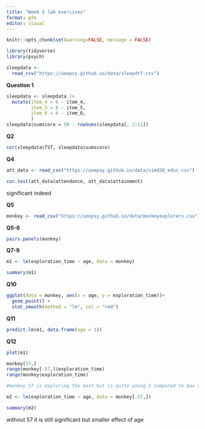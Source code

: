 ```yaml
---
title: "Week 5 lab exercises"
format: gfm
editor: visual
---
```


```r
knitr::opts_chunk$set(warning=FALSE, message = FALSE)

library(tidyverse)
library(psych)

sleepdata <- 
  read_csv("https://uoepsy.github.io/data/sleepdtf.csv")
```


**Question 1**

```r
sleepdata <- sleepdata |>
  mutate(item_4 = 6 - item_4,
         item_5 = 6 - item_5,
         item_6 = 6 - item_6,
         )
sleepdata$sumscore = 50 - rowSums(sleepdata[, 2:11])

```


**Q2**

```r
cor(sleepdata$TST, sleepdata$sumscore)
```


**Q4**

```r
att_data <- read_csv("https://uoepsy.github.io/data/simd20_educ.csv") 
```

```r
cor.test(att_data$attendance, att_data$attainment)
```

significant indeed


**Q5**

```r
monkey <- read_csv("https://uoepsy.github.io/data/monkeyexplorers.csv")
```


**Q5-6**

```r
pairs.panels(monkey)
```


**Q7-9**

```r
m1 <- lm(exploration_time ~ age, data = monkey)

summary(m1)
```

**Q10**

```r
ggplot(data = monkey, aes(x = age, y = exploration_time))+
  geom_point() +
  stat_smooth(method = "lm", col = "red")
```

**Q11**

```r
predict.lm(m1, data.frame(age = 1))
```


**Q12**

```r
plot(m1)
```

```r
monkey[57,]
range(monkey[-57,]$exploration_time)
range(monkey$exploration_time)

#monkey 57 is exploring the most but is quite young 5 compared to max age (24)

m2 <- lm(exploration_time ~ age, data = monkey[-57,])

summary(m2)
```

without 57 it is still significant but smaller effect of age


